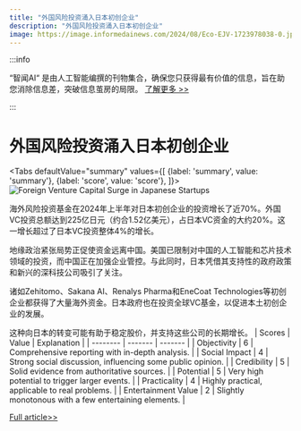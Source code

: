 ```yaml
---
title: "外国风险投资涌入日本初创企业"
description: "外国风险投资涌入日本初创企业"
image: https://image.informedainews.com/2024/08/Eco-EJV-1723978038-0.jpg
---
```



:::info

“智闻AI“ 是由人工智能编撰的刊物集合，确保您只获得最有价值的信息，旨在助您消除信息差，突破信息茧房的局限。  [了解更多 >>](/)

:::

# 外国风险投资涌入日本初创企业


<Tabs
	defaultValue="summary"
	values={[
	{label: 'summary', value: 'summary'},
	{label: 'score', value: 'score'},
]}>
<TabItem value="summary">
<img
  src="https://image.informedainews.com/2024/08/Eco-EJV-1723978038-0.jpg"
  alt="Foreign Venture Capital Surge in Japanese Startups"
/>



海外风险投资基金在2024年上半年对日本初创企业的投资增长了近70%。外国VC投资总额达到225亿日元（约合1.52亿美元），占日本VC资金的大约20%。这一增长超过了日本VC投资整体4%的增长。

地缘政治紧张局势正促使资金远离中国。美国已限制对中国的人工智能和芯片技术领域的投资，而中国正在加强企业管控。与此同时，日本凭借其支持性的政府政策和新兴的深科技公司吸引了关注。

诸如Zehitomo、Sakana AI、Renalys Pharma和EneCoat Technologies等初创企业都获得了大量海外资金。日本政府也在投资全球VC基金，以促进本土初创企业的发展。

这种向日本的转变可能有助于稳定股价，并支持这些公司的长期增长。
</TabItem>
<TabItem value="score">
	| Scores     | Value   | Explanation |
	| -------- | ------- | ------- |
	| Objectivity  | 6    | Comprehensive reporting with in-depth analysis.    |
	| Social Impact | 4     | Strong social discussion, influencing some public opinion.    |
	| Credibility    | 5    | Solid evidence from authoritative sources.    |
	| Potential    | 5    | Very high potential to trigger larger events.    |
	| Practicality    | 4    | Highly practical, applicable to real problems.    |
	| Entertainment Value    | 2    | Slightly monotonous with a few entertaining elements.    |
</TabItem>
</Tabs>

[Full article>>](https://asia.nikkei.com/Business/Startups/Foreign-venture-capital-funds-increase-Japan-investment-70)
